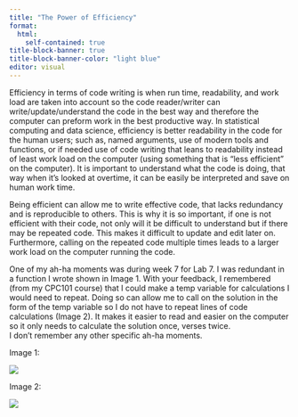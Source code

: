 ```yaml
---
title: "The Power of Efficiency"
format: 
  html: 
    self-contained: true
title-block-banner: true
title-block-banner-color: "light blue"
editor: visual
---
```


Efficiency in terms of code writing is when run time, readability, and work load are taken into account so the code reader/writer can write/update/understand the code in the best way and therefore the computer can preform work in the best productive way. In statistical computing and data science, efficiency is better readability in the code for the human users; such as, named arguments, use of modern tools and functions, or if needed use of code writing that leans to readability instead of least work load on the computer (using something that is "less efficient" on the computer). It is important to understand what the code is doing, that way when it's looked at overtime, it can be easily be interpreted and save on human work time.

Being efficient can allow me to write effective code, that lacks redundancy and is reproducible to others. This is why it is so important, if one is not efficient with their code, not only will it be difficult to understand but if there may be repeated code. This makes it difficult to update and edit later on. Furthermore, calling on the repeated code multiple times leads to a larger work load on the computer running the code.

One of my ah-ha moments was during week 7 for Lab 7. I was redundant in a function I wrote shown in Image 1. With your feedback, I remembered (from my CPC101 course) that I could make a temp variable for calculations I would need to repeat. Doing so can allow me to call on the solution in the form of the temp variable so I do not have to repeat lines of code calculations (Image 2). It makes it easier to read and easier on the computer so it only needs to calculate the solution once, verses twice. \
I don't remember any other specific ah-ha moments.

Image 1:

![](images/Screenshot%202022-12-03%20at%208.47.15%20AM.png)

Image 2:

![](images/Screenshot%202022-12-03%20at%208.47.40%20AM.png)
